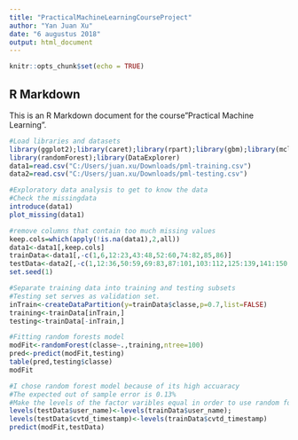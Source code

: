 ---
title: "PracticalMachineLearningCourseProject"
author: "Yan Juan Xu"
date: "6 augustus 2018"
output: html_document
---

```{r setup, include=FALSE}
knitr::opts_chunk$set(echo = TRUE)
```

## R Markdown
This is an R Markdown document for the course"Practical Machine Learning". 

```{r}
#Load libraries and datasets
library(ggplot2);library(caret);library(rpart);library(gbm);library(mclust)
library(randomForest);library(DataExplorer)
data1=read.csv("C:/Users/juan.xu/Downloads/pml-training.csv")
data2=read.csv("C:/Users/juan.xu/Downloads/pml-testing.csv")
```

```{r}
#Exploratory data analysis to get to know the data
#Check the missingdata
introduce(data1)
plot_missing(data1)
```
```{r}
#remove columns that contain too much missing values
keep.cols=which(apply(!is.na(data1),2,all))
data1<-data1[,keep.cols]
trainData<-data1[,-c(1,6,12:23,43:48,52:60,74:82,85,86)]
testData<-data2[,-c(1,12:36,50:59,69:83,87:101,103:112,125:139,141:150,160)]
set.seed(1)
```
```{r}
#Separate training data into training and testing subsets
#Testing set serves as validation set.
inTrain<-createDataPartition(y=trainData$classe,p=0.7,list=FALSE)
training<-trainData[inTrain,]
testing<-trainData[-inTrain,]
```

```{r}
#Fitting random forests model
modFit<-randomForest(classe~.,training,ntree=100)
pred<-predict(modFit,testing)
table(pred,testing$classe)
modFit
```
```{r}
#I chose random forest model because of its high accuaracy
#The expected out of sample error is 0.13%
#Make the levels of the factor varibles equal in order to use random forest model 
levels(testData$user_name)<-levels(trainData$user_name);
levels(testData$cvtd_timestamp)<-levels(trainData$cvtd_timestamp)
predict(modFit,testData)
```

